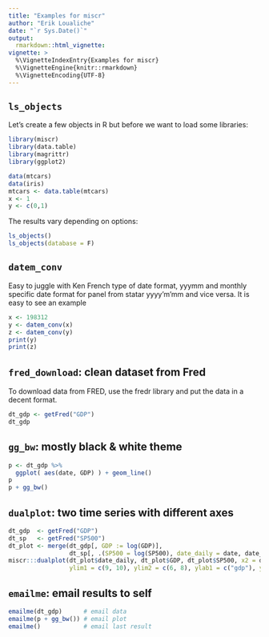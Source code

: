```yaml
---
title: "Examples for miscr"
author: "Erik Loualiche"
date: "`r Sys.Date()`"
output: 
  rmarkdown::html_vignette:
vignette: >
  %\VignetteIndexEntry{Examples for miscr}
  %\VignetteEngine{knitr::rmarkdown}
  %\VignetteEncoding{UTF-8}
---
```



## `ls_objects`

Let's create a few objects in R but before we want to load some libraries:
```r
library(miscr)
library(data.table)
library(magrittr)
library(ggplot2)
```

```r
data(mtcars)
data(iris)
mtcars <- data.table(mtcars)
x <- 1
y <- c(0,1)
```

The results vary depending on options:
```r
ls_objects()
ls_objects(database = F)
```

## `datem_conv`

Easy to juggle with Ken French type of date format, yyymm and monthly specific date format for panel from statar yyyy'm'mm and vice versa. It is easy to see an example
```r
x <- 198312
y <- datem_conv(x)
z <- datem_conv(y)
print(y)
print(z)
```


## `fred_download`: clean dataset from Fred

To download data from FRED, use the fredr library and put the data in a decent format.
```r
dt_gdp <- getFred("GDP")
dt_gdp
```


## `gg_bw`: mostly black & white theme

```r
p <- dt_gdp %>% 
  ggplot( aes(date, GDP) ) + geom_line()
p 
p + gg_bw()
```

## `dualplot`: two time series with different axes
```r
dt_gdp  <- getFred("GDP")
dt_sp   <- getFred("SP500")
dt_plot <- merge(dt_gdp[, GDP := log(GDP)], 
                 dt_sp[, .(SP500 = log(SP500), date_daily = date, date_ym)], by = c("date_ym"))
miscr:::dualplot(dt_plot$date_daily, dt_plot$GDP, dt_plot$SP500, x2 = dt_plot$date_daily,
                 ylim1 = c(9, 10), ylim2 = c(6, 8), ylab1 = c("gdp"), ylab2 = c("sp500"))
```

## `emailme`: email results to self

```r
emailme(dt_gdp)      # email data
emailme(p + gg_bw()) # email plot
emailme()            # email last result
```

